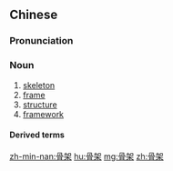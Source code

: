 ==Chinese==
{{zh-forms}}

===Pronunciation===
{{zh-pron
|m=gǔjià
|h=pfs=kut-ka
|cat=n
}}

===Noun===
{{zh-noun}}

# [[skeleton]]
# [[frame]]
# [[structure]]
# [[framework]]

====Derived terms====
{{zh-der|細胞骨架}}

[[zh-min-nan:骨架]]
[[hu:骨架]]
[[mg:骨架]]
[[zh:骨架]]